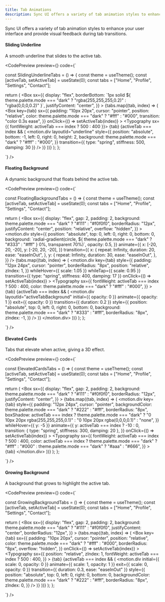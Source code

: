 ```yaml
---
title: Tab Animations
description: Sync UI offers a variety of tab animation styles to enhance your user interface.
---
```


Sync UI offers a variety of tab animation styles to enhance your user interface and provide visual feedback during tab transitions.

#### Sliding Underline

A smooth underline that slides to the active tab.

<CodePreview
  preview={<TabVariants variant="slidingUnderline" />}
  code={`

const SlidingUnderlineTabs = () => {
  const theme = useTheme();
  const [activeTab, setActiveTab] = useState(0);
  const tabs = ["Home", "Profile", "Settings", "Contact"];

  return (
    <Box
      sx={{
        display: "flex",
        borderBottom: \`1px solid \${
          theme.palette.mode === "dark"
            ? "rgba(255,255,255,0.2)"
            : "rgba(0,0,0,0.2)"
        }\`,
        justifyContent: "center",
      }}
    >
      {tabs.map((tab, index) => (
        <Box
          key={tab}
          sx={{
            padding: "10px 20px",
            cursor: "pointer",
            position: "relative",
            color: theme.palette.mode === "dark" ? "#fff" : "#000",
            transition: "color 0.3s ease",
          }}
          onClick={() => setActiveTab(index)}
        >
          <Typography sx={{ fontWeight: activeTab === index ? 500 : 400 }}>
            {tab}
          </Typography>
          {activeTab === index && (
            <motion.div
              layoutId="underline"
              style={{
                position: "absolute",
                bottom: -1,
                left: 0,
                right: 0,
                height: 2,
                background: theme.palette.mode === "dark" ? "#fff" : "#000",
              }}
              transition={{ type: "spring", stiffness: 500, damping: 30 }}
            />
          )}
        </Box>
      ))}
    </Box>
  );
};

`}
/>

#### Floating Background

A dynamic background that floats behind the active tab.

<CodePreview
  preview={<TabVariants variant="floatingBackground" />}
  code={`

const FloatingBackgroundTabs = () => {
  const theme = useTheme();
  const [activeTab, setActiveTab] = useState(0);
  const tabs = ["Home", "Profile", "Settings", "Contact"];

  return (
    <Box
      sx={{
        display: "flex",
        gap: 2,
        padding: 2,
        background: theme.palette.mode === "dark" ? "#111" : "#f0f0f0",
        borderRadius: "12px",
        justifyContent: "center",
        position: "relative",
        overflow: "hidden",
      }}
    >
      <motion.div
        style={{
          position: "absolute",
          top: 0,
          left: 0,
          right: 0,
          bottom: 0,
          background: \`radial-gradient(circle, \${
            theme.palette.mode === "dark" ? "#333" : "#fff"
          } 0%, transparent 70%)\`,
          opacity: 0.5,
        }}
        animate={{
          x: [-20, 20, -20],
          y: [-20, 20, -20],
        }}
        transition={{
          x: {
            repeat: Infinity,
            duration: 20,
            ease: "easeInOut",
          },
          y: {
            repeat: Infinity,
            duration: 30,
            ease: "easeInOut",
          },
        }}
      />
      {tabs.map((tab, index) => (
        <motion.div
          key={tab}
          style={{
            padding: "12px 24px",
            cursor: "pointer",
            borderRadius: "8px",
            position: "relative",
            zIndex: 1,
          }}
          whileHover={{ scale: 1.05 }}
          whileTap={{ scale: 0.95 }}
          transition={{ type: "spring", stiffness: 400, damping: 17 }}
          onClick={() => setActiveTab(index)}
        >
          <Typography
            sx={{
              fontWeight: activeTab === index ? 500 : 400,
              color: theme.palette.mode === "dark" ? "#fff" : "#000",
            }}
          >
            {tab}
          </Typography>
          <AnimatePresence>
            {activeTab === index && (
              <motion.div
                layoutId="activeTabBackground"
                initial={{ opacity: 0 }}
                animate={{ opacity: 1 }}
                exit={{ opacity: 0 }}
                transition={{ duration: 0.2 }}
                style={{
                  position: "absolute",
                  top: 0,
                  left: 0,
                  right: 0,
                  bottom: 0,
                  background: theme.palette.mode === "dark" ? "#333" : "#fff",
                  borderRadius: "8px",
                  zIndex: -1,
                }}
              />
            )}
          </AnimatePresence>
        </motion.div>
      ))}
    </Box>
  );
};

`}
/>

#### Elevated Cards

Tabs that elevate when active, giving a 3D effect.

<CodePreview
  preview={<TabVariants variant="elevatedCards" />}
  code={`

const ElevatedCardsTabs = () => {
  const theme = useTheme();
  const [activeTab, setActiveTab] = useState(0);
  const tabs = ["Home", "Profile", "Settings", "Contact"];

  return (
    <Box
      sx={{
        display: "flex",
        gap: 2,
        padding: 2,
        background: theme.palette.mode === "dark" ? "#111" : "#f0f0f0",
        borderRadius: "12px",
        justifyContent: "center",
      }}
    >
      {tabs.map((tab, index) => (
        <motion.div
          key={tab}
          style={{
            padding: "12px 24px",
            cursor: "pointer",
            backgroundColor: theme.palette.mode === "dark" ? "#222" : "#fff",
            borderRadius: "8px",
            boxShadow:
              activeTab === index
                ? theme.palette.mode === "dark"
                  ? "0 10px 20px rgba(255,255,255,0.1)"
                  : "0 10px 20px rgba(0,0,0,0.1)"
                : "none",
          }}
          whileHover={{ y: -5 }}
          animate={{
            y: activeTab === index ? -10 : 0,
            transition: { type: "spring", stiffness: 300, damping: 20 },
          }}
          onClick={() => setActiveTab(index)}
        >
          <Typography
            sx={{
              fontWeight: activeTab === index ? 500 : 400,
              color:
                activeTab === index
                  ? theme.palette.mode === "dark"
                    ? "#fff"
                    : "#000"
                  : theme.palette.mode === "dark"
                  ? "#aaa"
                  : "#666",
            }}
          >
            {tab}
          </Typography>
        </motion.div>
      ))}
    </Box>
  );
};

`}
/>

#### Growing Background

A background that grows to highlight the active tab.

<CodePreview
  preview={<TabVariants variant="growingBackground" />}
  code={`

const GrowingBackgroundTabs = () => {
  const theme = useTheme();
  const [activeTab, setActiveTab] = useState(0);
  const tabs = ["Home", "Profile", "Settings", "Contact"];

  return (
    <Box
      sx={{
        display: "flex",
        gap: 2,
        padding: 2,
        background: theme.palette.mode === "dark" ? "#111" : "#f0f0f0",
        justifyContent: "center",
        borderRadius: "12px",
      }}
    >
      {tabs.map((tab, index) => (
        <Box
          key={tab}
          sx={{
            padding: "10px 20px",
            cursor: "pointer",
            position: "relative",
            color: theme.palette.mode === "dark" ? "#fff" : "#000",
            borderRadius: "8px",
            overflow: "hidden",
          }}
          onClick={() => setActiveTab(index)}
        >
          <Typography
            sx={{
              position: "relative",
              zIndex: 1,
              fontWeight: activeTab === index ? 500 : 400,
            }}
          >
            {tab}
          </Typography>
          <AnimatePresence>
            {activeTab === index && (
              <motion.div
                initial={{ scale: 0, opacity: 0 }}
                animate={{ scale: 1, opacity: 1 }}
                exit={{ scale: 0, opacity: 0 }}
                transition={{ duration: 0.3, ease: "easeInOut" }}
                style={{
                  position: "absolute",
                  top: 0,
                  left: 0,
                  right: 0,
                  bottom: 0,
                  backgroundColor: theme.palette.mode === "dark" ? "#222" : "#fff",
                  borderRadius: "8px",
                  zIndex: 0,
                }}
              />
            )}
          </AnimatePresence>
        </Box>
      ))}
    </Box>
  );
};

`}
/>



